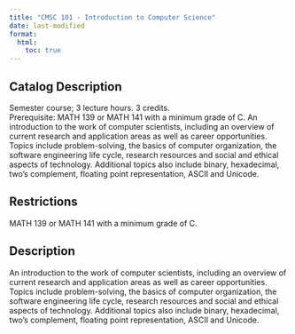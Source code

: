 ```yaml
---
title: "CMSC 101 - Introduction to Computer Science"
date: last-modified
format:
  html:
    toc: true
---
```


## Catalog Description

Semester course; 3 lecture hours. 3 credits. Prerequisite: MATH 139 or MATH 141 with a minimum grade of C. An introduction to the work of computer scientists, including an overview of current research and application areas as well as career opportunities. Topics include problem-solving, the basics of computer organization, the software engineering life cycle, research resources and social and ethical aspects of technology. Additional topics also include binary, hexadecimal, two’s complement, floating point representation, ASCII and Unicode.


## Restrictions
 
MATH 139 or MATH 141 with a minimum grade of C.

## Description

An introduction to the work of computer scientists, including an overview of current research and application areas as well as career opportunities. Topics include problem-solving, the basics of computer organization, the software engineering life cycle, research resources and social and ethical aspects of technology. Additional topics also include binary, hexadecimal, two’s complement, floating point representation, ASCII and Unicode.


